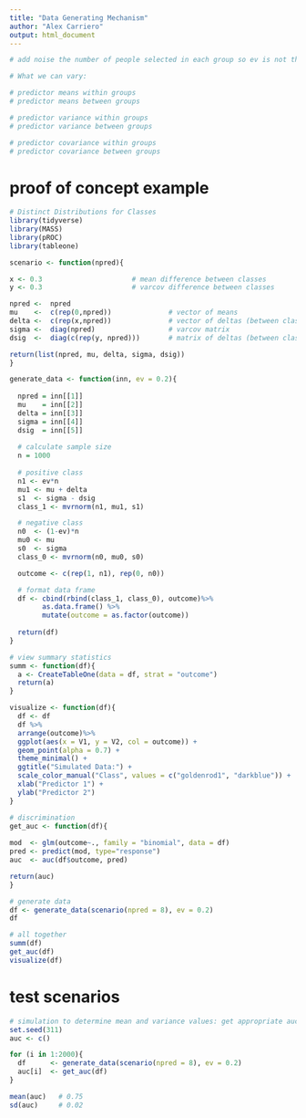 ```yaml
---
title: "Data Generating Mechanism"
author: "Alex Carriero"
output: html_document
---
```

```r
# add noise the number of people selected in each group so ev is not the same every time 

# What we can vary: 

# predictor means within groups     
# predictor means between groups 

# predictor variance within groups 
# predictor variance between groups 

# predictor covariance within groups 
# predictor covariance between groups 
```

# proof of concept example
```r
# Distinct Distributions for Classes 
library(tidyverse)
library(MASS)
library(pROC)
library(tableone)
```

```r
scenario <- function(npred){

x <- 0.3                      # mean difference between classes 
y <- 0.3                      # varcov difference between classes 

npred <-  npred 
mu    <-  c(rep(0,npred))              # vector of means
delta <-  c(rep(x,npred))              # vector of deltas (between class mean differences)
sigma <-  diag(npred)                  # varcov matrix
dsig  <-  diag(c(rep(y, npred)))       # matrix of deltas (between class varcov differences)

return(list(npred, mu, delta, sigma, dsig))
}
```

```r
generate_data <- function(inn, ev = 0.2){
  
  npred = inn[[1]]
  mu    = inn[[2]]
  delta = inn[[3]]
  sigma = inn[[4]]
  dsig  = inn[[5]]
  
  # calculate sample size   
  n = 1000 
  
  # positive class
  n1 <- ev*n
  mu1 <- mu + delta
  s1  <- sigma - dsig
  class_1 <- mvrnorm(n1, mu1, s1)

  # negative class
  n0  <- (1-ev)*n
  mu0 <- mu
  s0  <- sigma
  class_0 <- mvrnorm(n0, mu0, s0)

  outcome <- c(rep(1, n1), rep(0, n0))

  # format data frame
  df <- cbind(rbind(class_1, class_0), outcome)%>% 
        as.data.frame() %>% 
        mutate(outcome = as.factor(outcome))
  
  return(df)
}
```

```r
# view summary statistics
summ <- function(df){
  a <- CreateTableOne(data = df, strat = "outcome")
  return(a)
}
```

```r
visualize <- function(df){
  df <- df 
  df %>%
  arrange(outcome)%>%
  ggplot(aes(x = V1, y = V2, col = outcome)) + 
  geom_point(alpha = 0.7) + 
  theme_minimal() + 
  ggtitle("Simulated Data:") + 
  scale_color_manual("Class", values = c("goldenrod1", "darkblue")) + 
  xlab("Predictor 1") +
  ylab("Predictor 2")
}
```

```r
# discrimination 
get_auc <- function(df){
  
mod  <- glm(outcome~., family = "binomial", data = df)
pred <- predict(mod, type="response")
auc  <- auc(df$outcome, pred)

return(auc)
}
```


```r
# generate data
df <- generate_data(scenario(npred = 8), ev = 0.2)
df
```

```r
# all together
summ(df) 
get_auc(df)
visualize(df)
```

# test scenarios 

```r
# simulation to determine mean and variance values: get appropriate auc 
set.seed(311)
auc <- c()

for (i in 1:2000){                                          
  df      <- generate_data(scenario(npred = 8), ev = 0.2)
  auc[i]  <- get_auc(df)
}

mean(auc)   # 0.75
sd(auc)     # 0.02
```
